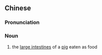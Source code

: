 {{also|肥肠}}
==Chinese==
{{zh-forms|s=肥肠}}

===Pronunciation===
{{zh-pron
|m=féicháng
|c=fei4 coeng4-2
|cat=n
}}

===Noun===
{{zh-noun}}

# the [[large intestine]]s of a [[pig]] eaten as food